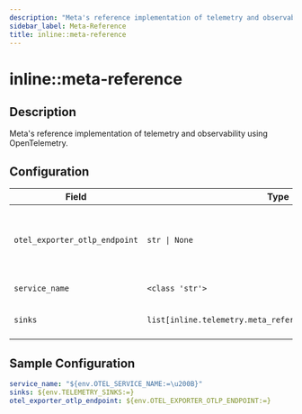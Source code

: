 ```yaml
---
description: "Meta's reference implementation of telemetry and observability using OpenTelemetry."
sidebar_label: Meta-Reference
title: inline::meta-reference
---
```


# inline::meta-reference

## Description

Meta's reference implementation of telemetry and observability using OpenTelemetry.

## Configuration

| Field | Type | Required | Default | Description |
|-------|------|----------|---------|-------------|
| `otel_exporter_otlp_endpoint` | `str \| None` | No |  | The OpenTelemetry collector endpoint URL (base URL for traces, metrics, and logs). If not set, the SDK will use OTEL_EXPORTER_OTLP_ENDPOINT environment variable. |
| `service_name` | `<class 'str'>` | No | ​ | The service name to use for telemetry |
| `sinks` | `list[inline.telemetry.meta_reference.config.TelemetrySink` | No | [] | List of telemetry sinks to enable (possible values: otel_trace, otel_metric, console) |

## Sample Configuration

```yaml
service_name: "${env.OTEL_SERVICE_NAME:=\u200B}"
sinks: ${env.TELEMETRY_SINKS:=}
otel_exporter_otlp_endpoint: ${env.OTEL_EXPORTER_OTLP_ENDPOINT:=}
```
